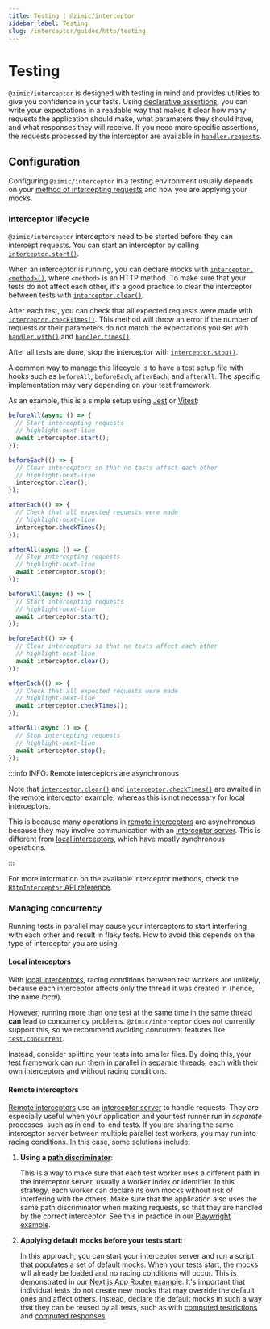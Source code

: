 ```yaml
---
title: Testing | @zimic/interceptor
sidebar_label: Testing
slug: /interceptor/guides/http/testing
---
```



# Testing

`@zimic/interceptor` is designed with testing in mind and provides utilities to give you confidence in your tests. Using
[declarative assertions](/docs/zimic-interceptor/guides/http/7-declarative-assertions.mdx), you can write your
expectations in a readable way that makes it clear how many requests the application should make, what parameters they
should have, and what responses they will receive. If you need more specific assertions, the requests processed by the
interceptor are available in
[`handler.requests`](/docs/zimic-interceptor/api/3-http-request-handler.md#handlerrequests).

## Configuration

Configuring `@zimic/interceptor` in a testing environment usually depends on your
[method of intercepting requests](/docs/zimic-interceptor/2-getting-started.mdx#creating-an-http-interceptor) and how
you are applying your mocks.

### Interceptor lifecycle

`@zimic/interceptor` interceptors need to be started before they can intercept requests. You can start an interceptor by
calling [`interceptor.start()`](/docs/zimic-interceptor/api/2-http-interceptor.md#interceptorstart).

When an interceptor is running, you can declare mocks with
[`interceptor.<method>()`](/docs/zimic-interceptor/api/2-http-interceptor.md#declaring-request-handlers), where
`<method>` is an HTTP method. To make sure that your tests do not affect each other, it's a good practice to clear the
interceptor between tests with
[`interceptor.clear()`](/docs/zimic-interceptor/api/2-http-interceptor.md#interceptorclear).

After each test, you can check that all expected requests were made with
[`interceptor.checkTimes()`](/docs/zimic-interceptor/api/2-http-interceptor.md#interceptorchecktimes). This method will
throw an error if the number of requests or their parameters do not match the expectations you set with
[`handler.with()`](/docs/zimic-interceptor/api/3-http-request-handler.md#handlerwith) and
[`handler.times()`](/docs/zimic-interceptor/api/3-http-request-handler.md#handlertimes).

After all tests are done, stop the interceptor with
[`interceptor.stop()`](/docs/zimic-interceptor/api/2-http-interceptor.md#interceptorstop).

A common way to manage this lifecycle is to have a test setup file with hooks such as `beforeAll`, `beforeEach`,
`afterEach`, and `afterAll`. The specific implementation may vary depending on your test framework.

As an example, this is a simple setup using [Jest](https://jestjs.io) or [Vitest](https://vitest.dev):

<Tabs groupId="zimic-http-interceptor-type">
  <TabItem value="local" label="Local interceptor">

```ts title='tests/setup.ts'
beforeAll(async () => {
  // Start intercepting requests
  // highlight-next-line
  await interceptor.start();
});

beforeEach(() => {
  // Clear interceptors so that no tests affect each other
  // highlight-next-line
  interceptor.clear();
});

afterEach(() => {
  // Check that all expected requests were made
  // highlight-next-line
  interceptor.checkTimes();
});

afterAll(async () => {
  // Stop intercepting requests
  // highlight-next-line
  await interceptor.stop();
});
```

  </TabItem>
  <TabItem value="remote" label="Remote interceptor">

```ts title='tests/setup.ts'
beforeAll(async () => {
  // Start intercepting requests
  // highlight-next-line
  await interceptor.start();
});

beforeEach(() => {
  // Clear interceptors so that no tests affect each other
  // highlight-next-line
  await interceptor.clear();
});

afterEach(() => {
  // Check that all expected requests were made
  // highlight-next-line
  await interceptor.checkTimes();
});

afterAll(async () => {
  // Stop intercepting requests
  // highlight-next-line
  await interceptor.stop();
});
```

  </TabItem>
</Tabs>

:::info INFO: <span>Remote interceptors are asynchronous</span>

Note that [`interceptor.clear()`](/docs/zimic-interceptor/api/2-http-interceptor.md#interceptorclear) and
[`interceptor.checkTimes()`](/docs/zimic-interceptor/api/2-http-interceptor.md#interceptorchecktimes) are awaited in the
remote interceptor example, whereas this is not necessary for local interceptors.

This is because many operations in
[remote interceptors](/docs/zimic-interceptor/guides/http/2-remote-http-interceptors.md) are asynchronous because they
may involve communication with an [interceptor server](/docs/zimic-interceptor/cli/1-server.md). This is different from
[local interceptors](/docs/zimic-interceptor/guides/http/1-local-http-interceptors.md), which have mostly synchronous
operations.

:::

For more information on the available interceptor methods, check the
[`HttpInterceptor` API reference](/docs/zimic-interceptor/api/2-http-interceptor.md).

### Managing concurrency

Running tests in parallel may cause your interceptors to start interfering with each other and result in flaky tests.
How to avoid this depends on the type of interceptor you are using.

#### Local interceptors

With [local interceptors](/docs/zimic-interceptor/guides/http/1-local-http-interceptors.md), racing conditions between
test workers are unlikely, because each interceptor affects only the thread it was created in (hence, the name _local_).

However, running more than one test at the same time in the same thread **can** lead to concurrency problems.
`@zimic/interceptor` does not currently support this, so we recommend avoiding concurrent features like
[`test.concurrent`](https://vitest.dev/api/#test-concurrent).

Instead, consider splitting your tests into smaller files. By doing this, your test framework can run them in parallel
in separate threads, each with their own interceptors and without racing conditions.

#### Remote interceptors

[Remote interceptors](/docs/zimic-interceptor/guides/http/2-remote-http-interceptors.md) use an
[interceptor server](/docs/zimic-interceptor/cli/1-server.md) to handle requests. They are especially useful when your
application and your test runner run in _separate_ processes, such as in end-to-end tests. If you are sharing the same
interceptor server between multiple parallel test workers, you may run into racing conditions. In this case, some
solutions include:

1. **Using a [path discriminator](/docs/zimic-interceptor/api/2-http-interceptor.md#path-discriminators)**:

   This is a way to make sure that each test worker uses a different path in the interceptor server, usually a worker
   index or identifier. In this strategy, each worker can declare its own mocks without risk of interfering with the
   others. Make sure that the application also uses the same path discriminator when making requests, so that they are
   handled by the correct interceptor. See this in practice in our
   [Playwright example](https://github.com/zimicjs/zimic/tree/main/examples/zimic-with-playwright#readme).

2. **Applying default mocks before your tests start**:

   In this approach, you can start your interceptor server and run a script that populates a set of default mocks. When
   your tests start, the mocks will already be loaded and no racing conditions will occur. This is demonstrated in our
   [Next.js App Router example](https://github.com/zimicjs/zimic/tree/main/examples/zimic-with-next-js-app#readme). It's
   important that individual tests do not create new mocks that may override the default ones and affect others.
   Instead, declare the default mocks in such a way that they can be reused by all tests, such as with
   [computed restrictions](/docs/zimic-interceptor/api/3-http-request-handler.md#computed-restrictions) and
   [computed responses](/docs/zimic-interceptor/api/3-http-request-handler.md#computed-responses).
